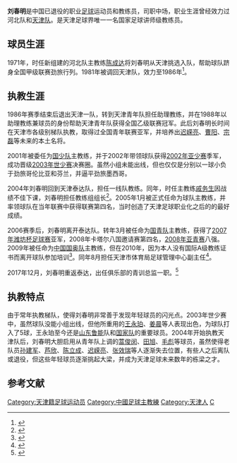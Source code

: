 {{Football player infobox
| playername = 刘春明
| fullname = 刘春明
| englishfullname = Liu Chunming
| countryofbirth = {{CHN}}
| cityofbirth = [[天津市|天津市]]
| dateofbirth = {{birth date and age|1954|10|9}}
| height = {{height|m=1.76}}
| position = 前卫
| currentclub = [[天津泰达足球俱乐部|天津泰达]]（青训总监）
| years = 1971-1980年<br/>1981-1986年<br/>1988年
| clubs = 河北队<br/>[[天津泰达|天津一队]]<br/>天津路桥青年
| caps(goals) =
| manageryears = 1988-1996年<br>2000-2001年<br>2001-2003年<br>2004-2006年<br>2007-2008年<br>2009-2010年<br>2018年-
| managerclubs = 天津少年队<br>天津青年队<br>[[中国国家少年足球队|国少队]]<br>[[天津泰达|天津泰达]]<br>[[中国国家青年足球队|国青队]]<br>[[中国国奥队|国奥队]]<br>[[天津泰达足球俱乐部|天津泰达]]（青训总监）
|}}
'''刘春明'''{{BD|1954年|10月9日|||C}}是中国已退役的职业[[足球|足球]]运动员和教练员，司职中场，职业生涯曾经效力过河北队和[[天津泰达|天津队]]。是天津足球界唯一一名国家足球讲师级教练员。

==球员生涯==
1971年，时任新组建的河北队主教练[[陈成达|陈成达]]将刘春明从天津挑选入队，帮助球队跻身全国甲级联赛劲旅行列。1981年被调回天津队，效力至1986年<ref>{{cite news|url=http://sports.sina.com.cn/j/2007-03-13/10512797998.shtml|title=两功勋教练见证天津足球 刘春明危难出山主动让贤|publisher=新浪体育|date=2007-03-13|accessdate=2016-05-25|archive-date=2019-06-06|archive-url=https://web.archive.org/web/20190606031544/http://sports.sina.com.cn/j/2007-03-13/10512797998.shtml|dead-url=no}}</ref>。

==执教生涯==
1986年赛季结束后退出天津一队，转到天津青年队担任助理教练，并在1988年以助理教练兼球员的身份帮助天津青年队获得全国乙级联赛冠军。此后刘春明长时间在天津市各级别梯队执教，取得过全国青年联赛亚军，并培养出[[迟嵘亮|迟嵘亮]]、[[曹阳|曹阳]]、[[宗磊|宗磊]]等未来的本土名将。

2001年被委任为[[中国国家少年足球队|国少队]]主教练，并于2002年带领球队获得[[2002年亚足联U17少年锦标赛|2002年亚少赛]]季军，成功晋级[[2003年世界少年足球锦标赛|2003年世少赛]]决赛圈。虽然小组未能出线，但也仅仅是分别以一球小负于劲旅哥伦比亚和芬兰，并逼平劲旅墨西哥。

2004年刘春明回到天津泰达队，担任一线队教练。同年，时任主教练[[戚务生|戚务生]]因战绩不佳下课，刘春明担任教练组组长<ref>{{cite news|url=http://www.hsw.cn/sports/2004-07/16/content_1136643.htm|title=天津泰达队内做重要调整 刘春明上课两外援回家|publisher=华商网|date=2004-07-16|deadurl=yes|archiveurl=https://web.archive.org/web/20170220214449/http://www.hsw.cn/sports/2004-07/16/content_1136643.htm|archivedate=2017-02-20|df=|accessdate=2016-05-25}}</ref>。2005年1月被正式任命为球队主教练，并率领球队在当年联赛中获得联赛第四名，当时创造了天津足球职业化之后的的最好成绩。

2006赛季后，刘春明离开泰达队。转年3月被任命为[[中国国家青年足球队|国青队]]主教练，获得了[[2007年潍坊杯足球赛|2007年潍坊杯足球赛]]亚军，2008年卡塔尔八国邀请赛第四名，[[2008年亚足联U19青年锦标赛|2008年亚青赛]]八强。2009年被任命为[[中国国奥队|中国国奥队]]主教练，但在2010年，因为本人没有国际A级教练证书而离开球队参加培训<ref>{{cite news|url=http://sports.sina.com.cn/n/2010-06-04/14535019437.shtml|title=刘春明因无教练证书离岗学习 回归可能性几乎为零|publisher=新浪体育|date=2010-06-04|accessdate=2016-05-25|archive-date=2019-06-09|archive-url=https://web.archive.org/web/20190609061631/http://sports.sina.com.cn/n/2010-06-04/14535019437.shtml|dead-url=no}}</ref>。同年8月担任天津市体育局足球管理中心副主任<ref>{{cite news|url=http://www.tjtyj.gov.cn/tyjgw/index.php/Home/Index/content/cate/rsrm/id/6755.html|title=关于刘春明同志任职的通知|publisher=天津市体育局|date=2010-10-16}}{{dead link|date=2017年11月 |bot=InternetArchiveBot |fix-attempted=yes }}</ref>。

2017年12月，刘春明重返泰达，出任俱乐部的青训总监一职。<ref>{{Cite web |url=https://www.sohu.com/a/212851619_463728 |title=泰达官宣前主帅掌青训 曾获得中超第4+执教国奥 |accessdate=2017-12-26 |archive-date=2019-06-24 |archive-url=https://web.archive.org/web/20190624131014/http://www.sohu.com/a/212851619_463728 |dead-url=no }}</ref>

==执教特点==
由于常年执教梯队，使得刘春明非常善于发现年轻球员的闪光点。2003年世少赛中，虽然球队没能小组出线，但他所重用的[[王永珀|王永珀]]、[[姜晨|姜晨]]等人表现出色，为球队打入了5球，王永珀至今还是[[山东鲁能|山东鲁能]]队和[[中国国家足球队|国家队]]的重要球员。2004年开始执教天津队后，刘春明大胆启用从青年队上调的[[蒿俊闵|蒿俊闵]]、[[田旭|田旭]]、[[毛彪|毛彪]]等球员，虽然使得老队员[[孙建军|孙建军]]、[[芦欣|芦欣]]、[[陈立成|陈立成]]、[[迟嵘亮|迟嵘亮]]、[[张效瑞|张效瑞]]等人逐渐失去位置，有些人之后离队或退役，但这些年轻球员逐渐挑起大梁，并成为天津足球未来数年的栋梁之才。

==参考文献==
{{reflist}}

{{1986年甲级分类名单天津}}
{{2004年中超分类名单天津}}
{{2005年中超分类名单天津}}
{{2006年中超分类名单天津}}

{{DEFAULTSORT:LIU Chunming}}
[[Category:天津籍足球运动员|Category:天津籍足球运动员]]
[[Category:中國足球主教練|Category:中國足球主教練]]
[[Category:天津人|Category:天津人]]
[[Category:刘姓|C]]